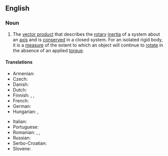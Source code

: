 ==English==

===Noun===
{{wikipedia}}
{{en-noun|angular momenta}}

# {{lb|en|physics}} The [[vector product]] that describes the [[rotary]] [[inertia]] of a system about an [[axis]] and is [[conserved]] in a closed system. For an isolated rigid body, it is a [[measure]] of the extent to which an object will continue to [[rotate]] in the absence of an applied [[torque]].

====Translations====
{{trans-top|angular momentum}}
* Armenian: {{t|hy|իմպուլսի մոմենտ|sc=Armn}}
* Czech: {{t|cs|moment hybnosti|m}}
* Danish: {{t|da|impulsmoment|n}}
* Dutch: {{t+|nl|impulsmoment}}
* Finnish: {{t|fi|pyörimismäärä}}, {{t|fi|liikemäärämomentti}}, {{t|fi|impulssimomentti}}
* French: {{t+|fr|moment angulaire|m}}
* German: {{t+|de|Drehimpuls|m}}
* Hungarian: {{t|hu|impulzusmomentum}}, {{t|hu|impulzusnyomaték}}
{{trans-mid}}
* Italian: {{t+|it|momento angolare|m}}
* Portuguese: {{t|pt|momento angular|m}}
* Romanian: {{t+|ro|moment cinetic|n}}, {{t|ro|impuls unghiular|n}}, {{t|ro|moment unghiular|n}}
* Russian: {{t+|ru|моме́нт и́мпульса|m}}
* Serbo-Croatian: {{t|sh|ugaoni moment|m}}
* Slovene: {{t|sl|kotni moment|m}}
{{trans-bottom}}